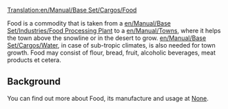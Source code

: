 [[Translation:en/Manual/Base Set/Cargos/Food]]

{{en/Manual/Base Set/Cargos/Cargo|name=Food
|image=en/Manual/Base Set/Foodprocplant.png
|produced=[[en/Manual/Base Set/Industries/Food Processing Plant]]
|accepted=[[en/Manual/Towns]]
}}

Food is a commodity that is taken from a [[en/Manual/Base Set/Industries/Food Processing Plant]] to a [[en/Manual/Towns]], where it helps the town above the snowline or in the desert to grow. [[en/Manual/Base Set/Cargos/Water]], in case of sub-tropic climates, is also needed for town growth. Food may consist of flour, bread, fruit, alcoholic beverages, meat products et cetera.

==Background==
You can find out more about Food, its manufacture and usage at [https://www.wikipedia.org/wiki/Food None].